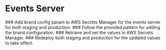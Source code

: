 
# Events Server

<Steps>
### Add brand config param to AWS Secrets Manager for the events server for both staging and production.
### Follow the provided pattern for adding the brand configuration.
### Retrieve and set the values in AWS Secrets Manager.
### Redeploy both staging and production for the updated values to take effect.
</Steps>